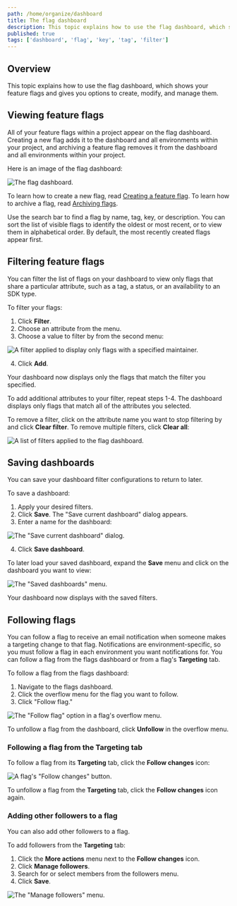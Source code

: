```yaml
---
path: /home/organize/dashboard
title: The flag dashboard
description: This topic explains how to use the flag dashboard, which shows your feature flags and gives you options to create, modify, and manage them.
published: true
tags: ['dashboard', 'flag', 'key', 'tag', 'filter']
---
```


## Overview

This topic explains how to use the flag dashboard, which shows your feature flags and gives you options to create, modify, and manage them.

## Viewing feature flags

All of your feature flags within a project appear on the flag dashboard. Creating a new flag adds it to the dashboard and all environments within your project, and archiving a feature flag removes it from the dashboard and all environments within your project.

Here is an image of the flag dashboard:

![The flag dashboard.](flags-dashboard.png)

To learn how to create a new flag, read [Creating a feature flag](/home/getting-started/feature-flags#creating-a-feature-flag). To learn how to archive a flag, read [Archiving flags](/home/code/flag-archive#archiving-flags).

Use the search bar to find a flag by name, tag, key, or description. You can sort the list of visible flags to identify the oldest or most recent, or to view them in alphabetical order. By default, the most recently created flags appear first.

## Filtering feature flags

You can filter the list of flags on your dashboard to view only flags that share a particular attribute, such as a tag, a status, or an availability to an SDK type.

To filter your flags:

1. Click **Filter**.
2. Choose an attribute from the menu.
3. Choose a value to filter by from the second menu:

![A filter applied to display only flags with a specified maintainer.](/images/flags-dashboard-filter.png)

4. Click **Add**.

Your dashboard now displays only the flags that match the filter you specified.

To add additional attributes to your filter, repeat steps 1-4. The dashboard displays only flags that match all of the attributes you selected.

To remove a filter, click on the attribute name you want to stop filtering by and click **Clear filter**. To remove multiple filters, click **Clear all**:

![A list of filters applied to the flag dashboard.](/images/flags-dashboard-filter-list.png)

## Saving dashboards

You can save your dashboard filter configurations to return to later.

To save a dashboard:

1. Apply your desired filters.
2. Click **Save**. The "Save current dashboard" dialog appears.
3. Enter a name for the dashboard:

![The "Save current dashboard" dialog.](flags-dashboard-save.png)

4. Click **Save dashboard**.

To later load your saved dashboard, expand the **Save** menu and click on the dashboard you want to view:

![The "Saved dashboards" menu.](/images/flags-dashboard-save-menu.png)

Your dashboard now displays with the saved filters.

## Following flags

You can follow a flag to receive an email notification when someone makes a targeting change to that flag. Notifications are environment-specific, so you must follow a flag in each environment you want notifications for. You can follow a flag from the flags dashboard or from a flag's **Targeting** tab.

To follow a flag from the flags dashboard:

1. Navigate to the flags dashboard.
2. Click the overflow menu for the flag you want to follow.
3. Click "Follow flag."

![The "Follow flag" option in a flag's overflow menu.](follow-flag-on-dashboard.png)

To unfollow a flag from the dashboard, click **Unfollow** in the overflow menu.

### Following a flag from the Targeting tab

To follow a flag from its **Targeting** tab, click the **Follow changes** icon:

![A flag's "Follow changes" button.](follow-flag.png)

To unfollow a flag from the **Targeting** tab, click the **Follow changes** icon again.

### Adding other followers to a flag

You can also add other followers to a flag.

To add followers from the **Targeting** tab:

1. Click the **More actions** menu next to the **Follow changes** icon.
2. Click **Manage followers**.
2. Search for or select members from the followers menu.
3. Click **Save**.

![The "Manage followers" menu.](manage-flag-followers.png)